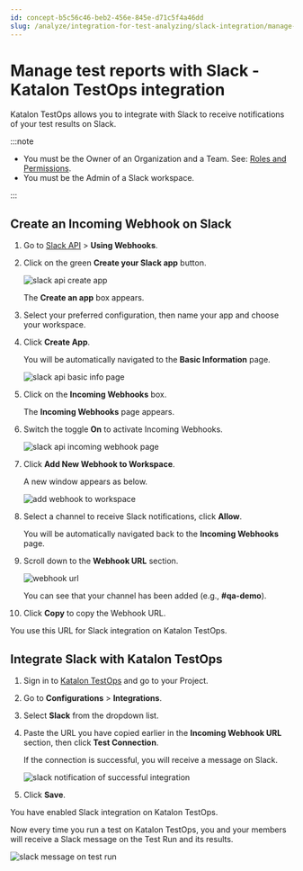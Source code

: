 ```yaml
---
id: concept-b5c56c46-beb2-456e-845e-d71c5f4a46dd
slug: /analyze/integration-for-test-analyzing/slack-integration/manage-test-reports-with-slack-katalon-testops-integration
---
```


# Manage test reports with Slack - Katalon TestOps integration

Katalon TestOps allows you to integrate with Slack to receive notifications of your test results on Slack.


:::note

-   You must be the Owner of an Organization and a Team. See: [Roles and Permissions](/administer/administration-roles/administrative-roles-and-permissions).
-   You must be the Admin of a Slack workspace.

:::

## Create an Incoming Webhook on Slack

1.  Go to [Slack API](https://api.slack.com/messaging/webhooks) &gt; **Using Webhooks**.

2.  Click on the green **Create your Slack app** button.

    <img src="https://github.com/katalon-studio/docs-images/raw/master/katalon-analytics/docs/testops-revamp-oct-slack-integration/slack-step1-create-apps.png" alt="slack api create app" />

    The **Create an app** box appears.

3.  Select your preferred configuration, then name your app and choose your workspace.

4.  Click **Create App**.

    You will be automatically navigated to the **Basic Information** page.

    <img src="https://github.com/katalon-studio/docs-images/raw/master/katalon-analytics/docs/testops-revamp-oct-slack-integration/slack-step4-basic-info.png" alt="slack api basic info page" />

5.  Click on the **Incoming Webhooks** box.

    The **Incoming Webhooks** page appears.

6.  Switch the toggle **On** to activate Incoming Webhooks.

    <img src="https://github.com/katalon-studio/docs-images/raw/master/katalon-analytics/docs/testops-revamp-oct-slack-integration/slack-step5-activate-incoming-webhook.png" alt="slack api incoming webhook page" />

7.  Click **Add New Webhook to Workspace**.

    A new window appears as below.

    <img src="https://github.com/katalon-studio/docs-images/raw/master/katalon-analytics/docs/testops-revamp-oct-slack-integration/slack-step5-allow-webhook-on-slack.png" alt="add webhook to workspace" />

8.  Select a channel to receive Slack notifications, click **Allow**.

    You will be automatically navigated back to the **Incoming Webhooks** page.

9.  Scroll down to the **Webhook URL** section.

    <img src="https://github.com/katalon-studio/docs-images/raw/master/katalon-analytics/docs/testops-revamp-oct-slack-integration/slack-step6-add-webhook.png" alt="webhook url" />

    You can see that your channel has been added \(e.g., **\#qa-demo**\).

10. Click **Copy** to copy the Webhook URL.


You use this URL for Slack integration on Katalon TestOps.

## Integrate Slack with Katalon TestOps

1.  Sign in to [Katalon TestOps](https://testops.katalon.io/login) and go to your Project.

2.  Go to **Configurations** &gt; **Integrations**.

3.  Select **Slack** from the dropdown list.

4.  Paste the URL you have copied earlier in the **Incoming Webhook URL** section, then click **Test Connection**.

    If the connection is successful, you will receive a message on Slack.

    <img src="https://github.com/katalon-studio/docs-images/raw/master/katalon-analytics/docs/testops-revamp-oct-slack-integration/slack-step9-receive-slack-noti.png" alt="slack notification of successful integration" />

5.  Click **Save**.


You have enabled Slack integration on Katalon TestOps.

Now every time you run a test on Katalon TestOps, you and your members will receive a Slack message on the Test Run and its results.

<img src="https://github.com/katalon-studio/docs-images/raw/master/katalon-analytics/docs/slack-integration/kt_slack_test_run.png" alt="slack message on test run" />